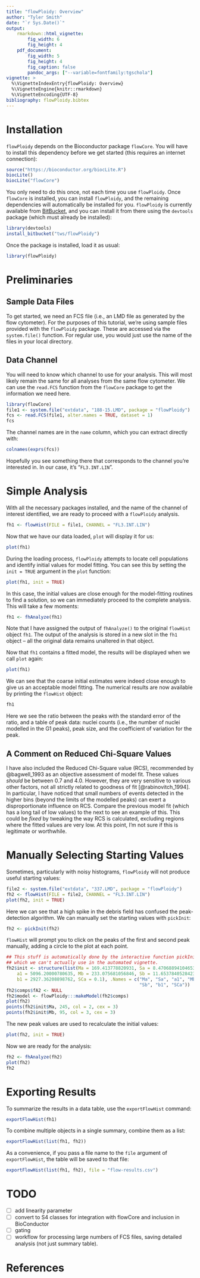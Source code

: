 ```yaml
---
title: "flowPloidy: Overview"
author: "Tyler Smith"
date: "`r Sys.Date()`"
output: 
    rmarkdown::html_vignette:
        fig_width: 6
        fig_height: 4
    pdf_document:
        fig_width: 5
        fig_height: 4
        fig_caption: false
        pandoc_args: ["--variable=fontfamily:tgschola"]
vignette: >
  %\VignetteIndexEntry{flowPloidy: Overview}
  %\VignetteEngine{knitr::rmarkdown}
  %\VignetteEncoding{UTF-8}
bibliography: flowPloidy.bibtex
---
```


# Installation

`flowPloidy` depends on the Bioconductor package `flowCore`. You will have to install this dependency before we get started (this requires an internet connection):

```r
source("https://bioconductor.org/biocLite.R")
biocLite()
biocLite("flowCore")
```

You only need to do this once, not each time you use `flowPloidy`. Once `flowCore` is installed, you can install `flowPloidy`, and the remaining dependencies will automatically be installed for you. `flowPloidy` is currently available from [BitBucket](https://bitbucket.org/tws/flowPloidy), and you can install it from there using the `devtools` package (which must already be installed):


```r
library(devtools)
install_bitbucket("tws/flowPloidy")
```

Once the package is installed, load it as usual:

```r
library(flowPloidy)
```

# Preliminaries

## Sample Data Files

To get started, we need an FCS file (i.e., an LMD file as generated by the flow cytometer). For the purposes of this tutorial, we're using sample files provided with the `flowPloidy` package. These are accessed via the `system.file()` function. For regular use, you would just use the name of the files in your local directory.

## Data Channel

You will need to know which channel to use for your analysis. This will most likely remain the same for all analyses from the same flow cytometer. We can use the `read.FCS` function from the `flowCore` package to get the information we need here.

```r
library(flowCore)
file1 <- system.file("extdata", "188-15.LMD", package = "flowPloidy")
fcs <- read.FCS(file1, alter.names = TRUE, dataset = 1)
fcs
```

The channel names are in the `name` column, which you can extract directly with:

```r
colnames(exprs(fcs))
```

Hopefully you see something there that corresponds to the channel you're interested in. In our case, it's "`FL3.INT.LIN`".


# Simple Analysis

With all the necessary packages installed, and the name of the channel of interest identified, we are ready to proceed with a `flowPloidy` analysis.

```r
fh1 <- flowHist(FILE = file1, CHANNEL = "FL3.INT.LIN")
```

Now that we have our data loaded, `plot` will display it for us:

```r
plot(fh1)
```

During the loading process, `flowPloidy` attempts to locate cell populations and identify initial values for model fitting. You can see this by setting the `init = TRUE` argument in the `plot` function: 

```r
plot(fh1, init = TRUE)
```

In this case, the initial values are close enough for the model-fitting routines to find a solution, so we can immediately proceed to the complete analysis. This will take a few moments:

```r
fh1 <- fhAnalyze(fh1)
```

Note that I have assigned the output of `fhAnalyze()` to the original `flowHist` object `fh1`. The output of the analysis is stored in a new slot in the `fh1` object -- all the original data remains unaltered in that object.

Now that `fh1` contains a fitted model, the results will be displayed when we call `plot` again:

```r
plot(fh1)
```

We can see that the coarse initial estimates were indeed close enough to give us an acceptable model fitting. The numerical results are now available by printing the `flowHist` object:

```r
fh1
```

Here we see the ratio between the peaks with the standard error of the ratio, and a table of peak data: nuclei counts (i.e., the number of nuclei modelled in the G1 peaks), peak size, and the coefficient of variation for the peak.

## A Comment on Reduced Chi-Square Values

I have also included the Reduced Chi-Square value (RCS), recommended by @bagwell_1993 as an objective assessment of model fit. These values *should* be between 0.7 and 4.0. However, they are very sensitive to various other factors, not all strictly related to goodness of fit [@rabinovitch_1994]. In particular, I have noticed that small numbers of events detected in the higher bins (beyond the limits of the modelled peaks) can exert a disproportionate influence on RCS. Compare the previous model fit (which has a long tail of low values) to the next to see an example of this. This could be *fixed* by tweaking the way RCS is calculated, excluding regions where the fitted values are very low. At this point, I'm not sure if this is legitimate or worthwhile.

# Manually Selecting Starting Values

Sometimes, particularly with noisy histograms, `flowPloidy` will not produce useful starting values:

```r
file2 <- system.file("extdata", "337.LMD", package = "flowPloidy")
fh2 <- flowHist(FILE = file2, CHANNEL = "FL3.INT.LIN")
plot(fh2, init = TRUE)
```

Here we can see that a high spike in the debris field has confused the peak-detection algorithm. We can manually set the starting values with `pickInit`:

```r
fh2 <- pickInit(fh2)
```

`flowHist` will prompt you to click on the peaks of the first and second peak manually, adding a circle to the plot at each point.

```r
## This stuff is automatically done by the interactive function pickInit,
## which we can't actually use in the automated vignette.
fh2$init <- structure(list(Ma = 169.413778820931, Sa = 8.47068894104653, 
    a1 = 5096.20000780635, Mb = 233.075681056846, Sb = 11.6537840528423, 
    b1 = 2927.36208898762, SCa = 0.1), .Names = c("Ma", "Sa", "a1", "Mb",
                                                  "Sb", "b1", "SCa"))
fh2$comps$fA2 <- NULL
fh2$model <- flowPloidy:::makeModel(fh2$comps)
plot(fh2)
points(fh2$init$Ma, 245, col = 2, cex = 3)
points(fh2$init$Mb, 95, col = 3, cex = 3)
```

The new peak values are used to recalculate the initial values:

```r
plot(fh2, init = TRUE)
```

Now we are ready for the analysis:

```r
fh2 <- fhAnalyze(fh2)
plot(fh2)
fh2
```

# Exporting Results

To summarize the results in a data table, use the `exportFlowHist` command:

```r
exportFlowHist(fh1)
```

To combine multiple objects in a single summary, combine them as a list:

```r
exportFlowHist(list(fh1, fh2))
```

As a convenience, if you pass a file name to the `file` argument of `exportFlowHist`, the table will be saved to that file:

```r
exportFlowHist(list(fh1, fh2), file = "flow-results.csv")
```

# TODO
- [ ] add linearity parameter
- [ ] convert to S4 classes for integration with flowCore and inclusion
  in BioConductor
- [ ] gating
- [ ] workflow for processing large numbers of FCS files, saving detailed
  analysis (not just summary table).

# References
